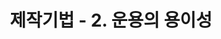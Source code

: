 ---
title: 제작기법 - 2. 운용의 용이성
description: KWCAG 2.2 기준의 웹 접근성을 고려한 콘텐츠 제작 기법
outline: { label: false }
lastUpdated: 2025-04-22
draft: true
---